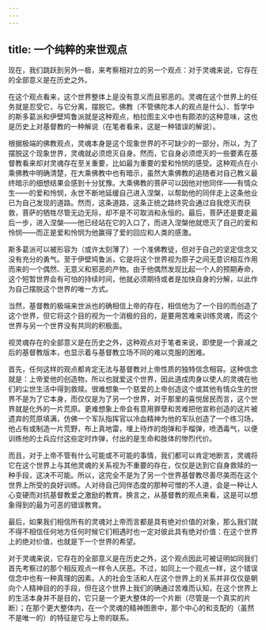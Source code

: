 ```yaml
---
---
---
```

title: 一个纯粹的来世观点
---




现在，我们跳跃到另外一极，来考察相对立的另一个观点：对于灵魂来说，它存在的全部意义是在历史之外。

在这个观点看来，这个世界整体上是没有意义而且邪恶的。灵魂在这个世界上的任务就是忍受它，与它分离，摆脱它。佛教（不管佛陀本人的观点是什么）、哲学中的斯多葛派和伊壁鸠鲁派就是这种观点，柏拉图主义中也有颇浓的这种意味，这也是历史上对基督教的一种解说（在笔者看来，这是一种错误的解说）。

根据极端的佛教观点，灵魂本身是这个现象世界的不可缺少的一部分，所以，为了摆脱这个现象世界，灵魂就必须熄灭自身。然而，它自身必须熄灭的一些要素在基督教看来却对灵魂存在至关重要，比如最为重要的爱和怜悯的感受。这种观点在小乘佛教中明确清楚，在大乘佛教中也有暗示，虽然大乘佛教的追随者对自己教义最终暗示的细想结果会感到十分犹豫。大乘佛教的菩萨可以因他对他同伴——有情众生——的爱和怜悯，永世不断地延缓自己进入涅槃，以帮助他的同伴走上这条他业已为自己发现的道路。然而，这条道路，这条正统之路终究会通过自我熄灭而获救，菩萨的牺牲尽管无边无际，却不是不可取消和永恒的。最后，菩萨还是要走最后一步，进入涅槃——他已经站在它的入口了，而进入涅槃他就熄灭了自己的爱和怜悯——而正是爱和怜悯为他赢得了爱的回应和人类的感激。

斯多葛派可以被形容为（或许太刻薄了）一个准佛教徒，但对于自己的坚定信念又没有充分的勇气。至于伊壁鸠鲁派，它是将这个世界视为原子之间无意识相互作用而来的一个偶然、无意义和邪恶的产物。由于他偶然发现比起一个人的预期寿命，这个短暂世界会有可怕的持续时间，他就必须期待或者是加快自身的分解，以此作为自己摆脱这个世界的唯一方式。

当然，基督教的极端来世派也的确相信上帝的存在，相信他为了一个目的而创造了这个世界，但它将这个目的视为一个消极的目的，是要用苦难来训练灵魂，而这个世界与另一个世界没有共同的积极面。

视灵魂存在的全部意义是在历史之外，这种观点对于笔者来说，即使是一个衰减之后的基督教版本，也显示着与基督教立场不同的难以克服的困难。

首先，任何这样的观点都肯定无法与基督教对上帝性质的独特信念相容。这种信念就是：上帝爱他的创造物，所以也就爱这个世界，因此道成肉身以使人的灵魂在他们的尘世生活中得到救赎。很难想象一个慈爱的上帝创造这个或其他有情众生的世界不是为了它本身，而仅仅是为了另一个世界，对于那里的喜悦居民而言，这个世界就是化外的一片荒原。更难想象上帝会有意用罪孽和苦难把他宣称创造的这片被遗弃的荒原填满，仿佛一个军队指挥官以冷血精神为他的军队创造了一个练习场，他占有或制造一片荒野，布上真地雷，埋上待炸的炮弹和手榴弹，喷洒毒气，以便训练他的士兵应付这些定时炸弹，付出的是生命和肢体的惨烈代价。

而且，对于上帝不管有什么可能或不可能的事情，我们都可以肯定地断言，灵魂将它在这个世界上与其他灵魂的关系视为不重要的存在，仅仅是达到它自身救赎的一种手段，这决不可能。所以，这完全不是为了另一个世界基督教尽善尽美而在这个世界上所受的良好训练。人对待自己同伴态度的那种可憎的不人道，会是一种让人心变硬而对抗基督教爱之激励的教育。换言之，从基督教的观点来看，这是可以想象得到的最为可恶的错误教育。

最后，如果我们相信所有的灵魂对上帝而言都是具有绝对价值的对象，那么我们就不得不相信任何地方任何时候它们相遇时也一定对彼此具有绝对价值：在这个世界上的绝对价值，也就是下一个世界的希望。

对于灵魂来说，它存在的全部意义是在历史之外，这个观点因此可被证明如同我们首先考察过的那个相反观点一样令人厌恶。不过，如同上一个观点一样，这个错误信念中也有一种真理的因素。人的社会生活和人在这个世界上的关系并非仅仅是朝向个人精神目的的手段，但在这个世界上我们的确通过苦难而认知，在这个世界上的生活本身并不是目的，它只是一个更大整体的一个片断（尽管是一个真实的片断）；在那个更大整体内，在一个灵魂的精神图景中，那个中心的和支配的（虽然不是唯一的）的特征是它与上帝的联系。